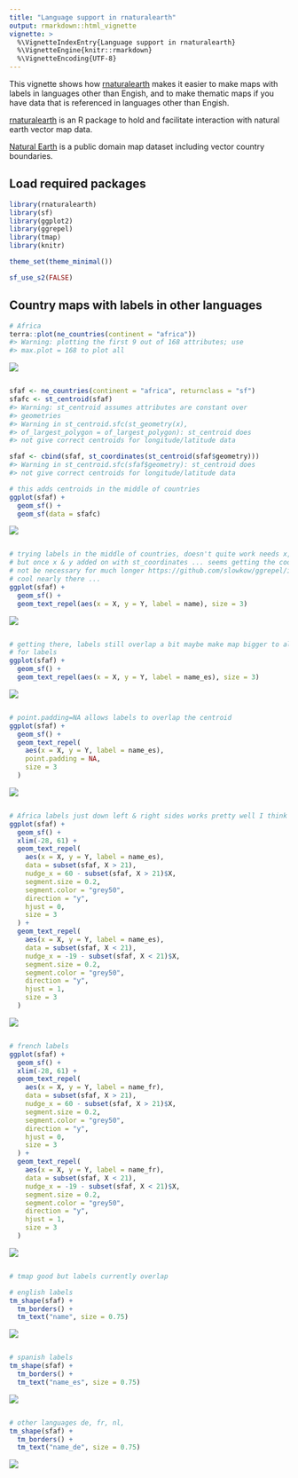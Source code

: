 ```yaml
---
title: "Language support in rnaturalearth"
output: rmarkdown::html_vignette
vignette: >
  %\VignetteIndexEntry{Language support in rnaturalearth}
  %\VignetteEngine{knitr::rmarkdown}
  %\VignetteEncoding{UTF-8}                                             
---
```


This vignette shows how [rnaturalearth](https://github.com/ropensci/rnaturalearth) makes it easier to make maps with labels in languages other than Engish, and to make thematic maps if you have data that is referenced in languages other than Engish.

[rnaturalearth](https://github.com/ropensci/rnaturalearth) is an R package to hold and facilitate interaction with natural earth vector map data.

[Natural Earth](https://www.naturalearthdata.com/) is a public domain map dataset including vector country boundaries.


## Load required packages




```r
library(rnaturalearth)
library(sf)
library(ggplot2)
library(ggrepel)
library(tmap)
library(knitr)

theme_set(theme_minimal())

sf_use_s2(FALSE)
```

## Country maps with labels in other languages


```r
# Africa
terra::plot(ne_countries(continent = "africa"))
#> Warning: plotting the first 9 out of 168 attributes; use
#> max.plot = 168 to plot all
```

![](language-support.Rmd-3-1.png)

```r

sfaf <- ne_countries(continent = "africa", returnclass = "sf")
sfafc <- st_centroid(sfaf)
#> Warning: st_centroid assumes attributes are constant over
#> geometries
#> Warning in st_centroid.sfc(st_geometry(x),
#> of_largest_polygon = of_largest_polygon): st_centroid does
#> not give correct centroids for longitude/latitude data

sfaf <- cbind(sfaf, st_coordinates(st_centroid(sfaf$geometry)))
#> Warning in st_centroid.sfc(sfaf$geometry): st_centroid does
#> not give correct centroids for longitude/latitude data

# this adds centroids in the middle of countries
ggplot(sfaf) +
  geom_sf() +
  geom_sf(data = sfafc)
```

![](language-support.Rmd-3-2.png)

```r

# trying labels in the middle of countries, doesn't quite work needs x,y,label
# but once x & y added on with st_coordinates ... seems getting the coords might
# not be necessary for much longer https://github.com/slowkow/ggrepel/issues/111
# cool nearly there ...
ggplot(sfaf) +
  geom_sf() +
  geom_text_repel(aes(x = X, y = Y, label = name), size = 3)
```

![](language-support.Rmd-3-3.png)

```r

# getting there, labels still overlap a bit maybe make map bigger to allow space
# for labels
ggplot(sfaf) +
  geom_sf() +
  geom_text_repel(aes(x = X, y = Y, label = name_es), size = 3)
```

![](language-support.Rmd-3-4.png)

```r

# point.padding=NA allows labels to overlap the centroid
ggplot(sfaf) +
  geom_sf() +
  geom_text_repel(
    aes(x = X, y = Y, label = name_es),
    point.padding = NA,
    size = 3
  )
```

![](language-support.Rmd-3-5.png)

```r

# Africa labels just down left & right sides works pretty well I think
ggplot(sfaf) +
  geom_sf() +
  xlim(-28, 61) +
  geom_text_repel(
    aes(x = X, y = Y, label = name_es),
    data = subset(sfaf, X > 21),
    nudge_x = 60 - subset(sfaf, X > 21)$X,
    segment.size = 0.2,
    segment.color = "grey50",
    direction = "y",
    hjust = 0,
    size = 3
  ) +
  geom_text_repel(
    aes(x = X, y = Y, label = name_es),
    data = subset(sfaf, X < 21),
    nudge_x = -19 - subset(sfaf, X < 21)$X,
    segment.size = 0.2,
    segment.color = "grey50",
    direction = "y",
    hjust = 1,
    size = 3
  )
```

![](language-support.Rmd-3-6.png)

```r

# french labels
ggplot(sfaf) +
  geom_sf() +
  xlim(-28, 61) +
  geom_text_repel(
    aes(x = X, y = Y, label = name_fr),
    data = subset(sfaf, X > 21),
    nudge_x = 60 - subset(sfaf, X > 21)$X,
    segment.size = 0.2,
    segment.color = "grey50",
    direction = "y",
    hjust = 0,
    size = 3
  ) +
  geom_text_repel(
    aes(x = X, y = Y, label = name_fr),
    data = subset(sfaf, X < 21),
    nudge_x = -19 - subset(sfaf, X < 21)$X,
    segment.size = 0.2,
    segment.color = "grey50",
    direction = "y",
    hjust = 1,
    size = 3
  )
```

![](language-support.Rmd-3-7.png)

```r

# tmap good but labels currently overlap

# english labels
tm_shape(sfaf) +
  tm_borders() +
  tm_text("name", size = 0.75)
```

![](language-support.Rmd-3-8.png)

```r

# spanish labels
tm_shape(sfaf) +
  tm_borders() +
  tm_text("name_es", size = 0.75)
```

![](language-support.Rmd-3-9.png)

```r

# other languages de, fr, nl,
tm_shape(sfaf) +
  tm_borders() +
  tm_text("name_de", size = 0.75)
```

![](language-support.Rmd-3-10.png)
